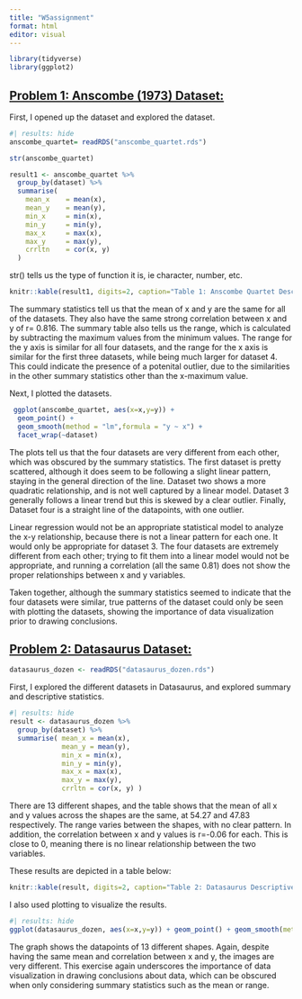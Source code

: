 ```yaml
---
title: "W5assignment"
format: html
editor: visual 
---
```


```r
library(tidyverse) 
library(ggplot2)
```

## [**Problem 1: Anscombe (1973) Dataset:**]{.underline}

First, I opened up the dataset and explored the dataset.

```r
#| results: hide 
anscombe_quartet= readRDS("anscombe_quartet.rds")

str(anscombe_quartet) 

result1 <- anscombe_quartet %>% 
  group_by(dataset) %>% 
  summarise(
    mean_x    = mean(x),
    mean_y    = mean(y),
    min_x     = min(x),
    min_y     = min(y),
    max_x     = max(x),
    max_y     = max(y),
    crrltn    = cor(x, y)
  ) 
```

str() tells us the type of function it is, ie character, number, etc.

```r
knitr::kable(result1, digits=2, caption="Table 1: Anscombe Quartet Descriptive Statistics") 
```

The summary statistics tell us that the mean of x and y are the same for all of the datasets. They also have the same strong correlation between x and y of r= 0.816. The summary table also tells us the range, which is calculated by subtracting the maximum values from the minimum values. The range for the y axis is similar for all four datasets, and the range for the x axis is similar for the first three datasets, while being much larger for dataset 4. This could indicate the presence of a potenital outlier, due to the similarities in the other summary statistics other than the x-maximum value.

Next, I plotted the datasets.

```r
 ggplot(anscombe_quartet, aes(x=x,y=y)) +
  geom_point() + 
  geom_smooth(method = "lm",formula = "y ~ x") +
  facet_wrap(~dataset) 
```

The plots tell us that the four datasets are very different from each other, which was obscured by the summary statistics. The first dataset is pretty scattered, although it does seem to be following a slight linear pattern, staying in the general direction of the line. Dataset two shows a more quadratic relationship, and is not well captured by a linear model. Dataset 3 generally follows a linear trend but this is skewed by a clear outlier. Finally, Dataset four is a straight line of the datapoints, with one outlier.

Linear regression would not be an appropriate statistical model to analyze the x-y relationship, because there is not a linear pattern for each one. It would only be appropriate for dataset 3. The four datasets are extremely different from each other; trying to fit them into a linear model would not be appropriate, and running a correlation (all the same 0.81) does not show the proper relationships between x and y variables.

Taken together, although the summary statistics seemed to indicate that the four datasets were similar, true patterns of the dataset could only be seen with plotting the datasets, showing the importance of data visualization prior to drawing conclusions.

## [**Problem 2: Datasaurus Dataset:**]{.underline}

```r
datasaurus_dozen <- readRDS("datasaurus_dozen.rds")
```

First, I explored the different datasets in Datasaurus, and explored summary and descriptive statistics.

```r
#| results: hide 
result <- datasaurus_dozen %>% 
  group_by(dataset) %>% 
  summarise( mean_x = mean(x), 
             mean_y = mean(y), 
             min_x = min(x), 
             min_y = min(y), 
             max_x = max(x), 
             max_y = max(y), 
             crrltn = cor(x, y) ) 
```

There are 13 different shapes, and the table shows that the mean of all x and y values across the shapes are the same, at 54.27 and 47.83 respectively. The range varies between the shapes, with no clear pattern. In addition, the correlation between x and y values is r=-0.06 for each. This is close to 0, meaning there is no linear relationship between the two variables.

These results are depicted in a table below:

```r
knitr::kable(result, digits=2, caption="Table 2: Datasaurus Descriptive Statistics") 
```

I also used plotting to visualize the results.

```r
#| results: hide 
ggplot(datasaurus_dozen, aes(x=x,y=y)) + geom_point() + geom_smooth(method = "lm",formula = "y ~ x") + facet_wrap(~dataset) 
```

The graph shows the datapoints of 13 different shapes. Again, despite having the same mean and correlation between x and y, the images are very different. This exercise again underscores the importance of data visualization in drawing conclusions about data, which can be obscured when only considering summary statistics such as the mean or range.
